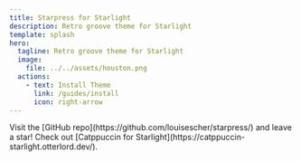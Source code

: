 ```yaml
---
title: Starpress for Starlight
description: Retro groove theme for Starlight
template: splash
hero:
  tagline: Retro groove theme for Starlight
  image:
    file: ../../assets/houston.png
  actions:
    - text: Install Theme
      link: /guides/install
      icon: right-arrow
---
```



<CardGrid>
	<Card title="Star on GitHub" icon="star">
		Visit the [GitHub repo](https://github.com/louisescher/starpress/) and leave a star!
	</Card>
	<Card title="Explore themes" icon="external">
		Check out [Catppuccin for Starlight](https://catppuccin-starlight.otterlord.dev/).
	</Card>
</CardGrid>
